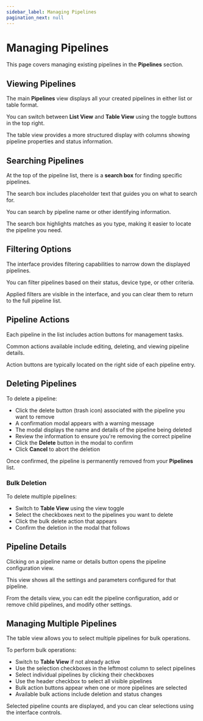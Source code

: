 ```yaml
---
sidebar_label: Managing Pipelines
pagination_next: null
---
```


# Managing Pipelines

This page covers managing existing pipelines in the **Pipelines** section.

## Viewing Pipelines

The main **Pipelines** view displays all your created pipelines in either list or table format.

You can switch between **List View** and **Table View** using the toggle buttons in the top right.

The table view provides a more structured display with columns showing pipeline properties and status information.

## Searching Pipelines

At the top of the pipeline list, there is a **search box** for finding specific pipelines.

The search box includes placeholder text that guides you on what to search for.

You can search by pipeline name or other identifying information.

The search box highlights matches as you type, making it easier to locate the pipeline you need.

## Filtering Options

The interface provides filtering capabilities to narrow down the displayed pipelines.

You can filter pipelines based on their status, device type, or other criteria.

Applied filters are visible in the interface, and you can clear them to return to the full pipeline list.

## Pipeline Actions

Each pipeline in the list includes action buttons for management tasks.

Common actions available include editing, deleting, and viewing pipeline details.

Action buttons are typically located on the right side of each pipeline entry.

## Deleting Pipelines

To delete a pipeline:

- Click the delete button (trash icon) associated with the pipeline you want to remove
- A confirmation modal appears with a warning message
- The modal displays the name and details of the pipeline being deleted
- Review the information to ensure you're removing the correct pipeline
- Click the **Delete** button in the modal to confirm
- Click **Cancel** to abort the deletion

Once confirmed, the pipeline is permanently removed from your **Pipelines** list.

### Bulk Deletion

To delete multiple pipelines:

- Switch to **Table View** using the view toggle
- Select the checkboxes next to the pipelines you want to delete
- Click the bulk delete action that appears
- Confirm the deletion in the modal that follows

## Pipeline Details

Clicking on a pipeline name or details button opens the pipeline configuration view.

This view shows all the settings and parameters configured for that pipeline.

From the details view, you can edit the pipeline configuration, add or remove child pipelines, and modify other settings.

## Managing Multiple Pipelines

The table view allows you to select multiple pipelines for bulk operations.

To perform bulk operations:

- Switch to **Table View** if not already active
- Use the selection checkboxes in the leftmost column to select pipelines
- Select individual pipelines by clicking their checkboxes
- Use the header checkbox to select all visible pipelines
- Bulk action buttons appear when one or more pipelines are selected
- Available bulk actions include deletion and status changes

Selected pipeline counts are displayed, and you can clear selections using the interface controls.